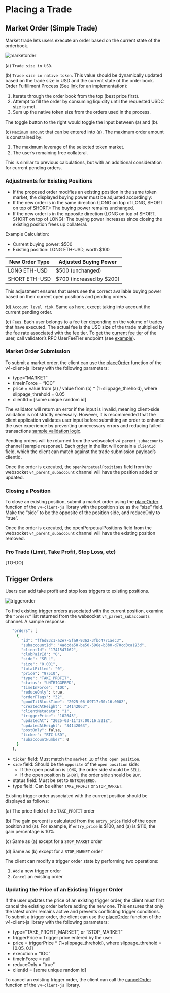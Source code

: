# Placing a Trade

## Market Order (Simple Trade)

Market trade lets users execute an order based on the current state of the orderbook.


![marketorder](/marketorder.png)

(a) `Trade size in USD`.

(b) `Trade size in native token`.  This value should be dynamically updated based on the trade size in USD and the current state of the order book.
Order Fulfillment Process (See [link](https://github.com/dydxprotocol/v4-abacus/blob/f3802563c06422eb5a3de0b1e48719fb279fab71/src/commonMain/kotlin/exchange.dydx.abacus/calculator/V2/TradeInput/TradeInputMarketOrderCalculator.kt#L379) for an implementation):

1. Iterate through the order book from the top (best price first).
2. Attempt to fill the order by consuming liquidity until the requested USDC size is met.
3. Sum up the native token size from the orders used in the process.

The toggle button to the right would toggle the input between (a) and (b).

(c) `Maximum amount` that can be entered into (a). 
The maximum order amount is constrained by:
1. The maximum leverage of the selected token market.
2. The user’s remaining free collateral.

This is similar to previous calculations, but with an additional consideration for current pending orders.

### Adjustments for Existing Positions
- If the proposed order modifies an existing position in the same token market, the displayed buying power must be adjusted accordingly:
- If the new order is in the same direction (LONG on top of LONG, SHORT on top of SHORT): The buying power remains unchanged.
- If the new order is in the opposite direction (LONG on top of SHORT, SHORT on top of LONG): The buying power increases since closing the existing position frees up collateral.

Example Calculation:
- Current buying power: $500
- Existing position: LONG ETH-USD, worth $100


| New Order Type                | Adjusted Buying Power    | 
| ----------------------------- | ------------------------ | 
| LONG ETH-USD                  | $500 (unchanged)         | 
| SHORT ETH-USD                 | $700 (increased by $200) | 


This adjustment ensures that users see the correct available buying power based on their current open positions and pending orders.

(d) `Account level risk`.  Same as here, except taking into account the current pending order.

(e) `Fees`.  Each user belongs to a fee tier depending on the volume of trades that have executed.  The actual fee is the USD size of the trade multiplied by the fee rate associated with the fee tier.  To get the [current fee tier](/node-client/public/get_user_fee_tier) of the user, call validator’s RPC UserFeeTier endpoint (see [example](https://github.com/dydxprotocol/v4-clients/blob/9e77056451944c15c4625854da96de5e023e429d/v4-client-js/src/clients/modules/get.ts#L99)).

### Market Order Submission

To submit a market order, the client can use the [placeOrder](/node-client/private#place-order) function of the  v4-client-js library with the following parameters:

- type=”MARKET”
- timeInForce = “IOC”
- price = value from (a) / value from (b) * (1+slippage_threhold), where slippage_threhold = 0.05
- clientId = [some unique random id]

The validator will return an error if the input is invalid, meaning client-side validation is not strictly necessary. However, it is recommended that the client application validates user input before submitting an order to enhance the user experience by preventing unnecessary errors and reducing failed transactions [sample validation logic](https://github.com/dydxprotocol/v4-abacus/blob/f3802563c06422eb5a3de0b1e48719fb279fab71/src/commonMain/kotlin/exchange.dydx.abacus/validator/TradeInputValidator.kt#L26).

Pending orders will be returned from the websocket `v4_parent_subaccounts` channel  [sample response].  Each [order](/types/order) in the list will contain a `clientId` field, which the client can match against the trade submission payload’s clientId. 

Once the order is executed, the `openPerpetualPositions` field from the websocket `v4_parent_subaccount` channel will have the position added or updated.

### Closing a Position

To close an existing position, submit a market order using the [placeOrder](/node-client/private#place-order) function of the `v4-client-js` library with the position size as the “size” field. Make the “side” to be the opposite of the position side, and reduceOnly to “true”.

Once the order is executed, the openPerpetualPositions field from the websocket `v4_parent_subaccount` channel will have the existing position removed.

### Pro Trade (Limit, Take Profit, Stop Loss, etc)

[TO-DO]

## Trigger Orders

Users can add take profit and stop loss triggers to existing positions.  


![triggerorder](/triggerorder.png)


To find existing trigger orders associated with the current position, examine the `“orders”` list returned from the websocket `v4_parent_subaccounts` channel. 
A sample response:

```bash
   "orders": [
     {
       "id": "ff6d83c1-a2e7-5fa9-9362-3fbc4771aec3",
       "subaccountId": "4adcda50-be50-596e-b3b0-d70cd3ca193d",
       "clientId": "1741547162",
       "clobPairId": "0",
       "side": "SELL",
       "size": "0.001",
       "totalFilled": "0",
       "price": "97510",
       "type": "TAKE_PROFIT",
       "status": "UNTRIGGERED",
       "timeInForce": "IOC",
       "reduceOnly": true,
       "orderFlags": "32",
       "goodTilBlockTime": "2025-06-09T17:00:16.000Z",
       "createdAtHeight": "34142063",
       "clientMetadata": "1",
       "triggerPrice": "102643",
       "updatedAt": "2025-03-11T17:00:16.521Z",
       "updatedAtHeight": "34142063",
       "postOnly": false,
       "ticker": "BTC-USD",
       "subaccountNumber": 0
     }
   ],
```

- `ticker` field: Must match the `market ID` of the` open position`.
- `side` field: Should be the `opposite` of the `open position` side:
    - If the open position is `LONG`, the order side should be `SELL`.
    - If the open position is `SHORT`, the order side should be `BUY`.
- status field: Must be set to `UNTRIGGERED`.
- type field: Can be either `TAKE_PROFIT` or `STOP_MARKET`.


Existing trigger order associated with the current position should be displayed as follows:


(a) The price field of the `TAKE_PROFIT` order

(b) The gain percent is calculated from the `entry_price` field of the open position and (a).  For example, if `entry_price` is $100, and (a) is $110, the gain percentage is 10%. 

(c) Same as (a) except for a `STOP_MARKET` order

(d) Same as (b) except for a `STOP_MARKET` order

The client can modify a trigger order state by performing two operations:
1. `Add` a new trigger order
2. `Cancel` an existing order


### Updating the Price of an Existing Trigger Order
If the user updates the price of an existing trigger order, the client must first cancel the existing order before adding the new one.
This ensures that only the latest order remains active and prevents conflicting trigger conditions.
To submit a trigger order, the client can use the [placeOrder](/node-client/private#place-order) function of the v4-client-js library with the following parameters:

- type=”TAKE_PROFIT_MARKET”, or “STOP_MARKET”
- triggerPrice = Trigger price entered by the user
- price = triggerPrice * (1+slippage_threhold), where slippage_threhold = [0.05, 0.1]
- execution = “IOC”
- timeInForce = null
- reduceOnly = “true”
- clientId = [some unique random id]

To cancel an existing trigger order, the client can call the [cancelOrder](/node-client/private#cancel-order) function of the `v4-client-js` library.
